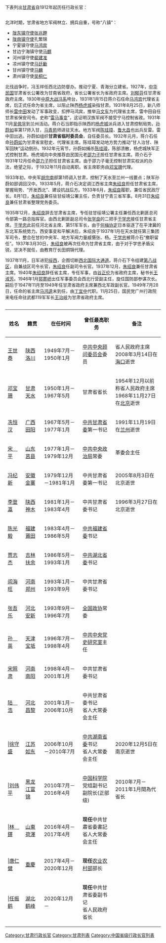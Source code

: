 {{dynamic list}}
下表列出[[甘肃省|甘肃省]]自1912年起历任行政长官：

=={{ROC-1912}}==

=={{ROC}}==
北洋时期，甘肃省地方军阀林立、拥兵自重，号称“八镇”：
* [[陇东镇守使|陇东镇守使]][[张兆鉀|张兆鉀]]
* [[陇南镇守使|陇南镇守使]]孔繁锦
* 宁夏镇守使[[马鸿宾|马鸿宾]]
* 甘边宁海镇守使[[马麒|马麒]]
* 河州镇守使[[裴建准|裴建准]]
* 凉州镇守使[[马廷勷|马廷勷]]
* 甘州镇守使[[马麟|马麟]]
* 肃州镇守使[[吴桐仁|吴桐仁]]

北伐战争时，冯玉祥任西北边防督办。推动宁夏、青海分立建省。1927年，[[中华民国|中华民国]]甘肃省长公署改为甘南省政府，省长公署省长为省政府主席。[[刘郁芬|刘郁芬]]任甘肃省政府主席。1930年[[中原大战|中原大战]][[冯玉祥|冯系]]垮台，1931年1月15日蒋介石任命[[马鸿宾|马鸿宾]]代理省主席，后正式任命为省主席，以阻止陕西[[杨虎城|杨虎城]]染指甘肃。1931年8月25日，新八师师长[[雷中田|雷中田]]发动了军事政变，扣押马鸿宾，推举[[马文车|马文车]]为代理省主席，雷中田自任甘肃省保安司令。史称“[[雷马事变|雷马事变]]”，这证明汉族军阀不接受宁马控制省政。1931年11月[[吴佩孚|吴佩孚]]到兰州活动。蒋介石当即指示陕西的[[杨虎城|杨虎城]]派兵进入甘肃控制局势。[[孙蔚如|孙蔚如]]率第17师入甘，[[马青苑|马青苑]]师进驻天水。地方军阀[[陈珪璋|陈珪璋]]、[[鲁大昌|鲁大昌]]也出兵反雷。雷中田出逃。孙蔚如组织'''甘肃省临时委员会'''，自任委员长。1932年元月，蒋介石任命[[孙蔚如|孙蔚如]]为甘肃省宣慰史、代理省主席。陈珪璋发动地方势力推动“甘人治甘、陕军回陕”运动倒孙。1932年元宵节，孙蔚如捕杀[[陈珪璋|陈珪璋]]，陈部溃散，杨虎城陕军正式控制甘肃。杨虎城向中央推荐由民国元老[[邵力子|邵力子]]担任甘肃省主席。蒋介石于1931年12月任命[[邵力子|邵力子]]担任甘肃省主席。由于邵力子毫无控制甘肃实权派的办法，绝望之际，于1932年11月自动离职。省主席职务由[[邓宝珊|邓宝珊]]代理。

1933年初，中央军[[胡宗南|胡宗南]]部第1师调入甘肃，控制了天水至兰州一线要点；陕军孙蔚如部调回汉中。1933年5月，蒋介石决定调江西省主席[[朱绍良|朱绍良]]担任甘肃省主席，掌握局势、“开发西北”、建设抗战后方。1933年6月，[[朱绍良|朱绍良]]履职，兼任省民政厅长。8月1日，[[朱绍良|朱绍良]]兼任驻甘绥靖公署主任，负责甘宁青三省军事。8月31日[[朱绍良|朱绍良]]兼任甘肃省整理党务委员。

1935年12月，[[朱绍良|朱绍良]]辞去甘肃省主席，专任驻甘绥靖公署主任兼任西北剿匪总司令部第一路总指挥官。由西北剿匪副总司令[[张学良|张学良]]的二把手[[于学忠|于学忠]]接任甘肃省主席。[[于学忠|于学忠]]此前任河北省主席、第51军军长，由于[[何梅协定|何梅协定]]日本驱逐了在平津冀的东北军系统势力。西安事变和平解决后，朱绍良于1937年1月在天水就任第三集团军司令，整合在甘的中央军、地方军阀力量威慑张、杨。[[于学忠|于学忠]]被蒋介石“撤职留任”。1937年3月30日，[[朱绍良|朱绍良]]被再次任命为甘肃省主席，由于对于学忠矛盾尖锐，坚决不就任，由教育厅长田炯锦代理。

1937年11月，日军进犯[[绥西|绥西]]，企图切断[[西北国际大通道|西北国际大通道]]。蒋介石下令组建[[第八战区|第八战区]]，自兼战区司令长官，[[朱绍良|朱绍良]]任副司令长官。1937年12月，[[朱绍良|朱绍良]]兼任甘肃省主席。1940年[[朱绍良|朱绍良]]辞任省主席，专任军事，由[[谷正伦|谷正伦]]为省政府主席，秘书长[[王淑芳|王淑芳]]。1946年1月[[郭寄峤|郭寄峤]]出任军事委员会西北行营副主任，旋任国防部参谋次长。嗣后于1947年11月至1949年任甘肃省政府主席兼西北军政副长官。1949年7月28日，任命的省主席[[马鸿逵|马鸿逵]]未到任，由[[丁宜中|丁宜中]]代职。11月25日，国民党广州行政院来电任命驻武都119军军长[[王治岐|王治岐]]为甘肃省政府主席。

=={{PRC}}==
{| border="0" cellpadding="3px" style="border: 1px solid #999; background-color:#ffffff;"
|-align="center" style="background-color: #cccccc;"
! 姓名
! 籍贯
! 在任时间
! 曾任最高职务
! 备注
|-----
| [[王世泰|王世泰]]
| [[陕西|陕西]][[洛川|洛川]]
| 1949年7月－1950年1月
| [[中共中央顾问委员会|中共中央顾问委员会]]委员
| 省人民政府主席<br>2008年3月14日在[[海口|海口]]逝世
|-----
| [[邓宝珊|邓宝珊]]
| [[甘肃|甘肃]][[天水|天水]]
| 1950年1月－1967年5月
| 甘肃省省长
| 1954年12月以前称省人民政府主席<br>1968年11月27日在[[北京|北京]]逝世
|-----
| [[冼恒汉|冼恒汉]]
| [[广西|广西]][[田阳|田阳]]
| 1967年5月－1977年1月
| [[中共甘肃省委|中共甘肃省委]]第一书记
| 1991年11月19日在[[兰州|兰州]]逝世
|-----
| [[宋平|宋　平]]
| [[山东|山东]][[莒县|莒县]]
| 1977年1月－1979年12月
| [[中共中央政治局|中共中央政治局]]常委
| 革委会主任
|-----
| [[冯纪新|冯纪新]]
| [[安徽|安徽]][[金寨|金寨]]
| 1979年12月－1981年1月
| 中共甘肃省委第一书记
| 2005年8月3日在北京逝世
|-----
| [[李登瀛_(共和國)|李登瀛]]
| [[陕西|陕西]][[神木县|神木]]
| 1981年1月－1983年4月
| 中共甘肃省委书记
| 1996年3月27日在北京逝世
|-----
| [[陈光毅|陈光毅]]
| [[福建|福建]][[莆田|莆田]]
| 1983年4月－1986年5月
| [[中共福建省委|中共福建省委]]书记
| 
|-----
| [[贾志杰|贾志杰]]
| [[吉林|吉林]][[扶余县|扶余]]
| 1986年5月－1993年1月
| [[中共湖北省委|中共湖北省委]]书记
| 
|-----
| [[阎海旺|阎海旺]]
| [[河南|河南]][[郑州|郑州]]
| 1993年1月－1993年9月
| 中共甘肃省委书记
| 
|-----
| [[张吾乐|张吾乐]]
| [[河北|河北]][[安新|安新]]
| 1993年9月－1996年7月
| [[全国政协|全国政协]]常委
| 
|-----
| [[孙英|孙　英]]
| [[天津|天津]][[宝坻|宝坻]]
| 1996年7月－1998年4月
| [[中共中央党史研究室|中共中央党史研究室]]主任
| 
|-----
| [[宋照肃|宋照肃]]
| [[河南|河南]][[南阳市|南阳]]
| 1998年4月－2001年1月
| 中共甘肃省委书记
| 
|-----
| [[陆浩|陆　浩]]
| [[河北|河北]][[昌黎县|昌黎]]
| 2001年1月－2006年10月
| 中共甘肃省委书记<br/>省人大常委会主任
| 
|-----
| |[[徐守盛|徐守盛]]
| [[江苏|江苏]][[如东|如东]]
| 2006年10月－2010年7月
| [[中共湖南省委|中共湖南省委]]书记<br/>省人大常委会主任
| 2020年12月5日在南京逝世
|-----
| |[[刘伟平_(1953年)|刘伟平]]
| [[黑龙江省|黑龙江]][[富锦|富锦]]
| 2010年7月－2016年4月
| [[中国科学院|中国科学院]]党组副书记<br/>副院长(正部级)
| 2010年7月－2011年1月間為代省长
|-----
| |[[林鐸_(1956年)|林　鐸]]
| [[山東省|山東]][[荷澤|荷澤]]
| 2016年4月－2017年4月
| '''现任'''中共甘肅省委書記<br/>省人大常委会主任
| 
|-----
| |[[唐仁健|唐仁健]]
| [[重慶|重慶]]
| 2017年4月－2020年12月
| '''现任'''[[中华人民共和国农业农村部|农业农村部]]部长
| 
|-----
| |[[任振鹤|任振鹤]]
| [[湖北|湖北]][[鹤峰|鹤峰]]
| 2020年12月－
| '''现任'''中共甘肃省委副书记<br/>省人民政府省长
| 
|}

{{中华人民共和国省级行政区行政主官}}
{{甘肃行政长官}}
[[Category:甘肃行政长官|Category:甘肃行政长官]]
[[Category:甘肃列表|Category:甘肃列表]]
[[Category:中国省级行政长官列表|Category:中国省级行政长官列表]]